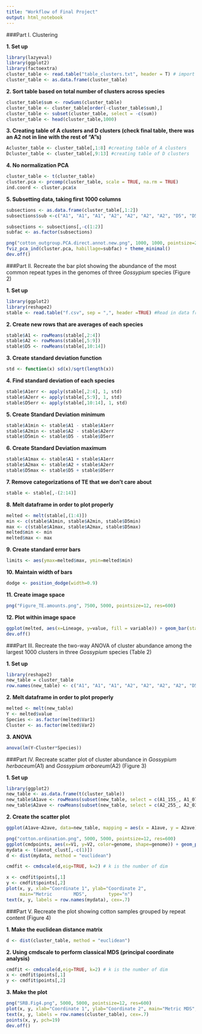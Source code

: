```yaml
---
title: "Workflow of Final Project"
output: html_notebook
---
```



###Part I. Clustering

**1. Set up**
```r
library(lazyeval)
library(ggplot2)
library(factoextra)
cluster_table <- read.table("table_clusters.txt", header = T) # import file from comparative analysis table
cluster_table <- as.data.frame(cluster_table)
```

**2. Sort table based on total number of clusters across species**
```r
cluster_table$sum <- rowSums(cluster_table)
cluster_table <- cluster_table[order(-cluster_table$sum),]
cluster_table <- subset(cluster_table, select = -c(sum))
cluster_table <- head(cluster_table,1000)
```

**3. Creating table of A clusters and D clusters (check final table, there was an A2 not in line with the rest of "A"s)**
```r
Acluster_table <- cluster_table[,1:8] #creating table of A clusters
Dcluster_table <- cluster_table[,9:13] #creating table of D clusters
```

**4. No normalization PCA**
```r
cluster_table <- t(cluster_table)
cluster.pca <- prcomp(cluster_table, scale = TRUE, na.rm = TRUE)
ind.coord <- cluster.pca$x
```

**5. Subsetting data, taking first 1000 columns**
```r
subsections <- as.data.frame(cluster_table[,1:2])
subsections$sub <-c("A1", "A1", "A1", "A2", "A2", "A2", "A2", "D5", "D5", "D5", "D5", "A2", "D5")

subsections <- subsections[,-c(1:2)]
subfac <- as.factor(subsections)

png("cotton_outgroup.PCA.direct.annot.new.png", 1000, 1000, pointsize=20)
fviz_pca_ind(cluster.pca, habillage=subfac) + theme_minimal()
dev.off()
```


###Part II. Recreate the bar plot showing the abundance of the most common repeat types in the genomes of three *Gossypium* species (Figure 2)

**1. Set up**
```r
library(ggplot2)
library(reshape2)
stable <- read.table("f.csv", sep = ",", header =TRUE) #Read in data frame
```

**2. Create new rows that are averages of each species**
```r
stable$A1 <- rowMeans(stable[,2:4])
stable$A2 <- rowMeans(stable[,5:9])
stable$D5 <- rowMeans(stable[,10:14])
```

**3. Create standard deviation function**
```r
std <- function(x) sd(x)/sqrt(length(x))
```

**4. Find standard deviation of each species**
```r
stable$A1err <- apply(stable[,2:4], 1, std)
stable$A2err <- apply(stable[,5:9], 1, std)
stable$D5err <- apply(stable[,10:14], 1, std)
```

**5. Create Standard Deviation minimum**
```r
stable$A1min <- stable$A1 - stable$A1err
stable$A2min <- stable$A2 - stable$A2err
stable$D5min <- stable$D5 - stable$D5err
```

**6. Create Standard Deviation maximum**
```r
stable$A1max <- stable$A1 + stable$A1err
stable$A2max <- stable$A2 + stable$A2err
stable$D5max <- stable$D5 + stable$D5err
```

**7. Remove categorizations of TE that we don't care about**
```r
stable <- stable[,-(2:14)]
```

**8. Melt dataframe in order to plot properly**
```r
melted <- melt(stable[,(1:4)])
min <- c(stable$A1min, stable$A2min, stable$D5min)
max <- c(stable$A1max, stable$A2max, stable$D5max)
melted$min <- min
melted$max <- max
```

**9. Create standard error bars**
```r
limits <- aes(ymax=melted$max, ymin=melted$min)
```

**10. Maintain width of bars**
```r
dodge <- position_dodge(width=0.9)
```

**11. Create image space**
```r
png("Figure_TE.amounts.png", 7500, 5000, pointsize=12, res=600)
```

**12. Plot within image space**
```r
ggplot(melted, aes(x=Lineage, y=value, fill = variable)) + geom_bar(stat = "identity",position = dodge) + geom_errorbar(limits, position = dodge, width=0.3) + labs(y="Mbp/1C", x="") + theme_set(theme_grey(base_size=12)) + scale_fill_hue(l=40)
dev.off()
```


###Part III. Recreate the two-way ANOVA of cluster abundance among the largest 1000 clusters in three *Gossypium* species (Table 2)

**1. Set up**
```r
library(reshape2)
new_table = cluster_table
row.names(new_table) <- c("A1", "A1", "A1", "A2", "A2", "A2", "A2", "D5", "D5", "D5", "D5", "A2", "D5")
```

**2. Melt dataframe in order to plot properly**
```r
melted <- melt(new_table)
Y <- melted$value
Species <- as.factor(melted$Var1)
Cluster <- as.factor(melted$Var2)
```

**3. ANOVA**
```r
anova(lm(Y~Cluster*Species))
```


###Part IV. Recreate scatter plot of cluster abundance in *Gossypium herbaceum*(A1) and *Gossypium arboreum*(A2) (Figure 3)

**1. Set up**
```r
library(ggplot2)
new_table <- as.data.frame(t(cluster_table))
new_table$A1ave <- rowMeans(subset(new_table, select = c(A1_155_, A1_073_, A1_097_), na.rm = TRUE))
new_table$A2ave <- rowMeans(subset(new_table, select = c(A2_255_, A2_034_, A2_044_, A2_099_, A2_101_), na.rm = TRUE))
```

**2. Create the scatter plot**
```r
ggplot(A1ave~A2ave, data=new_table, mapping = aes(x = A1ave, y = A2ave)) + geom_point() + geom_abline(intercept=0, slope=1)

png("cotton.ordination.png", 5000, 5000, pointsize=12, res=600)
ggplot(cmdpoints, aes(x=V1, y=V2, color=genome, shape=genome)) + geom_point(size=2) + xlab("PCoA component 1") + ylab("PCoA component 2") + scale_color_manual(values=c("A1"="orchid", "A2"="orchid4", "D5"="slategrey","kirkii"="blue3", "kokia"="green3"))+ geom_text_repel(aes(label=species))### Recreate Figure 4 Simon's way
mydata <- t(annot_clust[,-c(1)])
d <- dist(mydata, method = "euclidean")

cmdfit <- cmdscale(d,eig=TRUE, k=2) # k is the number of dim

x <- cmdfit$points[,1]
y <- cmdfit$points[,2]
plot(x, y, xlab="Coordinate 1", ylab="Coordinate 2", 
     main="Metric        MDS",        type="n")
text(x, y, labels = row.names(mydata), cex=.7)
```


###Part V. Recreate the plot showing cotton samples grouped by repeat content (Figure 4)

**1. Make the euclidean distance matrix**
```r
d <- dist(cluster_table, method = "euclidean")
```

**2. Using cmdscale to perform classical MDS (principal coordinate analysis)**
```r
cmdfit <- cmdscale(d,eig=TRUE, k=2) # k is the number of dim
x <- cmdfit$points[,1]
y <- cmdfit$points[,2]
```

**3. Make the plot**
```r
png("SRB.Fig4.png", 5000, 5000, pointsize=12, res=600)
plot(x, y, xlab="Coordinate 1", ylab="Coordinate 2", main="Metric MDS",	type="n")
text(x, y, labels = row.names(cluster_table), cex=.7)
points(x, y, pch=19)
dev.off()
```